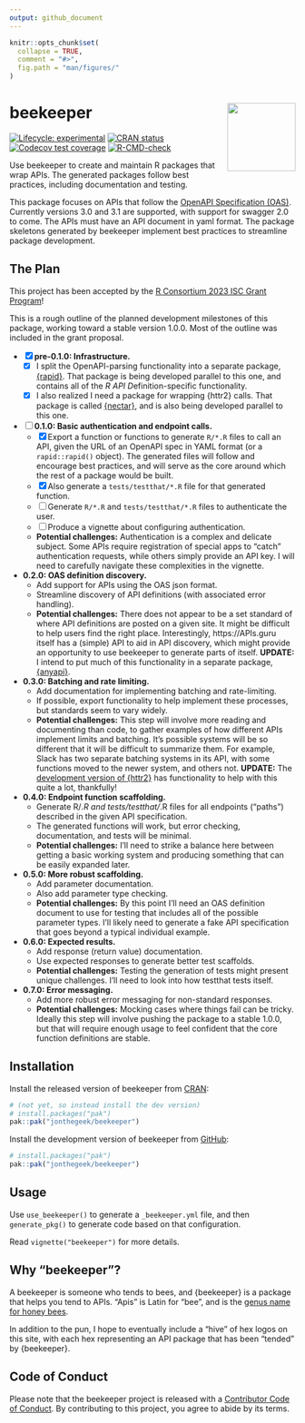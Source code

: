 ```yaml
---
output: github_document
---
```


<!-- README.md is generated from README.Rmd. Please edit that file -->

```r
knitr::opts_chunk$set(
  collapse = TRUE,
  comment = "#>",
  fig.path = "man/figures/"
)
```

# beekeeper <a href="https://beekeeper.api2r.org"><img src="man/figures/logo.svg" align="right" height="120" /></a>

<!-- badges: start -->
[![Lifecycle: experimental](https://img.shields.io/badge/lifecycle-experimental-orange.svg)](https://lifecycle.r-lib.org/articles/stages.html#experimental)
[![CRAN status](https://www.r-pkg.org/badges/version/beekeeper)](https://CRAN.R-project.org/package=beekeeper)
[![Codecov test coverage](https://codecov.io/gh/jonthegeek/beekeeper/branch/main/graph/badge.svg)](https://app.codecov.io/gh/jonthegeek/beekeeper?branch=main)
[![R-CMD-check](https://github.com/jonthegeek/beekeeper/actions/workflows/R-CMD-check.yaml/badge.svg)](https://github.com/jonthegeek/beekeeper/actions/workflows/R-CMD-check.yaml)
<!-- badges: end -->

Use beekeeper to create and maintain R packages that wrap APIs.
The generated packages follow best practices, including documentation and testing.

This package focuses on APIs that follow the [OpenAPI Specification (OAS)](https://spec.openapis.org/oas/v3.1.0). 
Currently versions 3.0 and 3.1 are supported, with support for swagger 2.0 to come.
The APIs must have an API document in yaml format.
The package skeletons generated by beekeeper implement best practices to streamline package development.

## The Plan

This project has been accepted by the [R Consortium 2023 ISC Grant Program](https://www.r-consortium.org/all-projects/awarded-projects/2023-group-1#api2r:%20An%20R%20Package%20for%20Auto-Generating%20R%20API%20Clients)!

This is a rough outline of the planned development milestones of this package, working toward a stable version 1.0.0.
Most of the outline was included in the grant proposal.

- [x] **pre-0.1.0: Infrastructure.**
    - [x] I split the OpenAPI-parsing functionality into a separate package, [{rapid}](https://rapid.api2r.org). That package is being developed parallel to this one, and contains all of the *R API D*efinition-specific functionality.
    - [x] I also realized I need a package for wrapping {httr2} calls. That package is called [{nectar}](https://nectar.api2r.org), and is also being developed parallel to this one.
- [ ] **0.1.0: Basic authentication and endpoint calls.**
    - [x] Export a function or functions to generate `R/*.R` files to call an API, given the URL of an OpenAPI spec in YAML format (or a `rapid::rapid()` object). The generated files will follow and encourage best practices, and will serve as the core around which the rest of a package would be built.
    - [x] Also generate a `tests/testthat/*.R` file for that generated function. 
    - [ ] Generate `R/*.R` and `tests/testthat/*.R` files to authenticate the user.
    - [ ] Produce a vignette about configuring authentication.
    -   **Potential challenges:** Authentication is a complex and delicate subject. Some APIs require registration of special apps to "catch" authentication requests, while others simply provide an API key. I will need to carefully navigate these complexities in the vignette.
-   **0.2.0: OAS definition discovery.**
    -   Add support for APIs using the OAS json format.
    -   Streamline discovery of API definitions (with associated error handling).
    -   **Potential challenges:** There does not appear to be a set standard of where API definitions are posted on a given site. It might be difficult to help users find the right place. Interestingly, https://APIs.guru itself has a (simple) API to aid in API discovery, which might provide an opportunity to use beekeeper to generate parts of itself. **UPDATE:** I intend to put much of this functionality in a separate package, [{anyapi}](https://anyapi.api2r.org).
-   **0.3.0: Batching and rate limiting.**
    -   Add documentation for implementing batching and rate-limiting. 
    -   If possible, export functionality to help implement these processes, but standards seem to vary widely.
    -   **Potential challenges:** This step will involve more reading and documenting than code, to gather examples of how different APIs implement limits and batching. It's possible systems will be so different that it will be difficult to summarize them. For example, Slack has two separate batching systems in its API, with some functions moved to the newer system, and others not. **UPDATE:** The [development version of {httr2}](https://github.com/r-lib/httr2/) has functionality to help with this quite a lot, thankfully!
-   **0.4.0: Endpoint function scaffolding.**
    -   Generate R/*.R and tests/testthat/*.R files for all endpoints ("paths") described in the given API specification. 
    -   The generated functions will work, but error checking, documentation, and tests will be minimal.
    -   **Potential challenges:** I'll need to strike a balance here between getting a basic working system and producing something that can be easily expanded later.
-   **0.5.0: More robust scaffolding.**
    -   Add parameter documentation.
    -   Also add parameter type checking.
    -   **Potential challenges:** By this point I'll need an OAS definition document to use for testing that includes all of the possible parameter types. I'll likely need to generate a fake API specification that goes beyond a typical individual example.
-   **0.6.0: Expected results.**
    -   Add response (return value) documentation.
    -   Use expected responses to generate better test scaffolds.
    -   **Potential challenges:** Testing the generation of tests might present unique challenges. I'll need to look into how testthat tests itself.
-   **0.7.0: Error messaging.**
    -   Add more robust error messaging for non-standard responses.
    -   **Potential challenges:** Mocking cases where things fail can be tricky. Ideally this step will involve pushing the package to a stable 1.0.0, but that will require enough usage to feel confident that the core function definitions are stable. 

## Installation

::: .pkgdown-release
Install the released version of beekeeper from [CRAN](https://cran.r-project.org/):

```r
# (not yet, so instead install the dev version)
# install.packages("pak")
pak::pak("jonthegeek/beekeeper")
```
:::

::: .pkgdown-devel
Install the development version of beekeeper from [GitHub](https://github.com/):

```r
# install.packages("pak")
pak::pak("jonthegeek/beekeeper")
```
:::

## Usage

Use `use_beekeeper()` to generate a `_beekeeper.yml` file, and then `generate_pkg()` to generate code based on that configuration.

Read `vignette("beekeeper")` for more details.

## Why "beekeeper"?

A beekeeper is someone who tends to bees, and {beekeeper} is a package that helps you tend to APIs.
"Apis" is Latin for "bee", and is the [genus name for honey bees](https://en.wikipedia.org/wiki/Honey_bee).

In addition to the pun, I hope to eventually include a "hive" of hex logos on this site, with each hex representing an API package that has been "tended" by {beekeeper}.

## Code of Conduct

Please note that the beekeeper project is released with a [Contributor Code of Conduct](https://beekeeper.api2r.org/CODE_OF_CONDUCT.html). By contributing to this project, you agree to abide by its terms.
